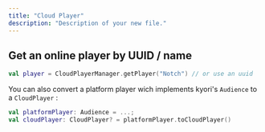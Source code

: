 ```yaml
---
title: "Cloud Player"
description: "Description of your new file."
---
```


## Get an online player by UUID / name

```kotlin
val player = CloudPlayerManager.getPlayer("Notch") // or use an uuid
```

You can also convert a platform player wich implements kyori's `Audience` to a `CloudPlayer` :

```kotlin
val platformPlayer: Audience = ...;
val cloudPlayer: CloudPlayer? = platformPlayer.toCloudPlayer()
```